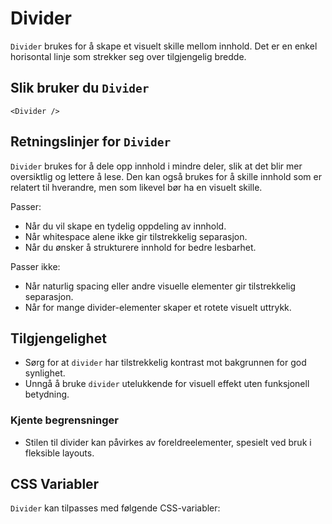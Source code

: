 
<Meta of={DividerStories} />

# Divider
`Divider` brukes for å skape et visuelt skille mellom innhold. Det er en enkel horisontal linje som strekker seg over tilgjengelig bredde.

<Primary />
<Controls />

## Slik bruker du `Divider`
```tsx
<Divider />
```

## Retningslinjer for `Divider`

`Divider` brukes for å dele opp innhold i mindre deler, slik at det blir mer oversiktlig og lettere å lese. Den kan også brukes for å skille innhold som er relatert til hverandre, men som likevel bør ha en visuelt skille.

Passer:
* Når du vil skape en tydelig oppdeling av innhold.
* Når whitespace alene ikke gir tilstrekkelig separasjon.
* Når du ønsker å strukturere innhold for bedre lesbarhet.

Passer ikke:
* Når naturlig spacing eller andre visuelle elementer gir tilstrekkelig separasjon.
* Når for mange divider-elementer skaper et rotete visuelt uttrykk.

## Tilgjengelighet

* Sørg for at `divider` har tilstrekkelig kontrast mot bakgrunnen for god synlighet.
* Unngå å bruke `divider` utelukkende for visuell effekt uten funksjonell betydning.

### Kjente begrensninger

* Stilen til divider kan påvirkes av foreldreelementer, spesielt ved bruk i fleksible layouts.


## CSS Variabler
`Divider` kan tilpasses med følgende CSS-variabler:

<CssVariables css={css} />

